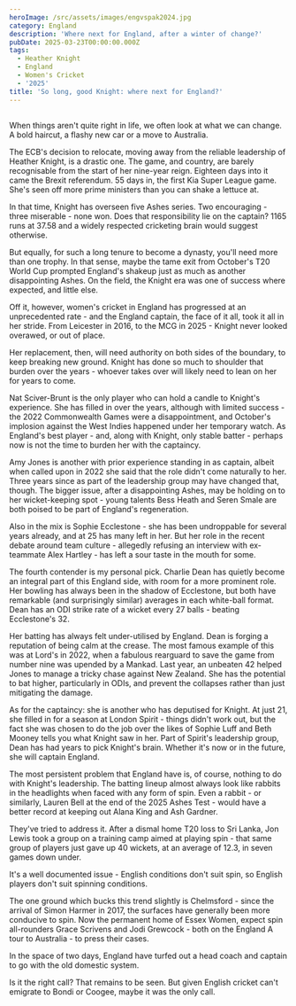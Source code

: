 ```yaml
---
heroImage: /src/assets/images/engvspak2024.jpg
category: England
description: 'Where next for England, after a winter of change?'
pubDate: 2025-03-23T00:00:00.000Z
tags:
  - Heather Knight
  - England
  - Women's Cricket
  - '2025'
title: 'So long, good Knight: where next for England?'
---
```


##

When things aren't quite right in life, we often look at what we can change. A bold haircut, a flashy new car or a move to Australia.

The ECB's decision to relocate, moving away from the reliable leadership of Heather Knight, is a drastic one. The game, and country, are barely recognisable from the start of her nine-year reign. Eighteen days into it came the Brexit referendum. 55 days in, the first Kia Super League game. She's seen off more prime ministers than you can shake a lettuce at.

In that time, Knight has overseen five Ashes series. Two encouraging - three miserable - none won. Does that responsibility lie on the captain? 1165 runs at 37.58 and a widely respected cricketing brain would suggest otherwise.

But equally, for such a long tenure to become a dynasty, you'll need more than one trophy. In that sense, maybe the tame exit from October's T20 World Cup prompted England's shakeup just as much as another disappointing Ashes. On the field, the Knight era was one of success where expected, and little else.

Off it, however, women's cricket in England has progressed at an unprecedented rate - and the England captain, the face of it all, took it all in her stride. From Leicester in 2016, to the MCG in 2025 - Knight never looked overawed, or out of place.

Her replacement, then, will need authority on both sides of the boundary, to keep breaking new ground. Knight has done so much to shoulder that burden over the years - whoever takes over will likely need to lean on her for years to come.

Nat Sciver-Brunt is the only player who can hold a candle to Knight's experience. She has filled in over the years, although with limited success - the 2022 Commonwealth Games were a disappointment, and October's implosion against the West Indies happened under her temporary watch. As England's best player - and, along with Knight, only stable batter - perhaps now is not the time to burden her with the captaincy.

Amy Jones is another with prior experience standing in as captain, albeit when called upon in 2022 she said that the role didn't come naturally to her. Three years since as part of the leadership group may have changed that, though. The bigger issue, after a disappointing Ashes, may be holding on to her wicket-keeping spot - young talents Bess Heath and Seren Smale are both poised to be part of England's regeneration.

Also in the mix is Sophie Ecclestone - she has been undroppable for several years already, and at 25 has many left in her. But her role in the recent debate around team culture - allegedly refusing an interview with ex-teammate Alex Hartley - has left a sour taste in the mouth for some.

The fourth contender is my personal pick. Charlie Dean has quietly become an integral part of this England side, with room for a more prominent role. Her bowling has always been in the shadow of Ecclestone, but both have remarkable (and surprisingly similar) averages in each white-ball format. Dean has an ODI strike rate of a wicket every 27 balls - beating Ecclestone's 32.

Her batting has always felt under-utilised by England. Dean is forging a reputation of being calm at the crease. The most famous example of this was at Lord's in 2022, when a fabulous rearguard to save the game from number nine was upended by a Mankad. Last year, an unbeaten 42 helped Jones to manage a tricky chase against New Zealand. She has the potential to bat higher, particularly in ODIs, and prevent the collapses rather than just mitigating the damage.

As for the captaincy: she is another who has deputised for Knight. At just 21, she filled in for a season at London Spirit - things didn't work out, but the fact she was chosen to do the job over the likes of Sophie Luff and Beth Mooney tells you what Knight saw in her. Part of Spirit's leadership group, Dean has had years to pick Knight's brain. Whether it's now or in the future, she will captain England.

The most persistent problem that England have is, of course, nothing to do with Knight's leadership. The batting lineup almost always look like rabbits in the headlights when faced with any form of spin. Even a rabbit - or similarly, Lauren Bell at the end of the 2025 Ashes Test - would have a better record at keeping out Alana King and Ash Gardner.

They've tried to address it. After a dismal home T20 loss to Sri Lanka, Jon Lewis took a group on a training camp aimed at playing spin - that same group of players just gave up 40 wickets, at an average of 12.3, in seven games down under.

It's a well documented issue - English conditions don't suit spin, so English players don't suit spinning conditions.

The one ground which bucks this trend slightly is Chelmsford - since the arrival of Simon Harmer in 2017, the surfaces have generally been more conducive to spin. Now the permanent home of Essex Women, expect spin all-rounders Grace Scrivens and Jodi Grewcock - both on the England A tour to Australia - to press their cases.

In the space of two days, England have turfed out a head coach and captain to go with the old domestic system.

Is it the right call? That remains to be seen. But given English cricket can't emigrate to Bondi or Coogee, maybe it was the only call.
